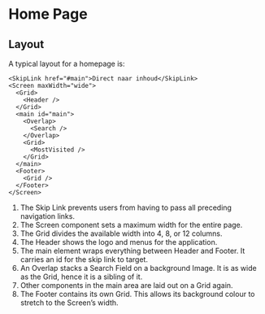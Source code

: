 
<Meta of={HomeStories} />

# Home Page

## Layout

A typical layout for a homepage is:

```tsx
<SkipLink href="#main">Direct naar inhoud</SkipLink>
<Screen maxWidth="wide">
  <Grid>
    <Header />
  </Grid>
  <main id="main">
    <Overlap>
      <Search />
    </Overlap>
    <Grid>
      <MostVisited />
    </Grid>
  </main>
  <Footer>
    <Grid />
  </Footer>
</Screen>
```

1. The Skip Link prevents users from having to pass all preceding navigation links.
2. The Screen component sets a maximum width for the entire page.
3. The Grid divides the available width into 4, 8, or 12 columns.
4. The Header shows the logo and menus for the application.
5. The main element wraps everything between Header and Footer.
   It carries an id for the skip link to target.
6. An Overlap stacks a Search Field on a background Image.
   It is as wide as the Grid, hence it is a sibling of it.
7. Other components in the main area are laid out on a Grid again.
8. The Footer contains its own Grid.
   This allows its background colour to stretch to the Screen’s width.
